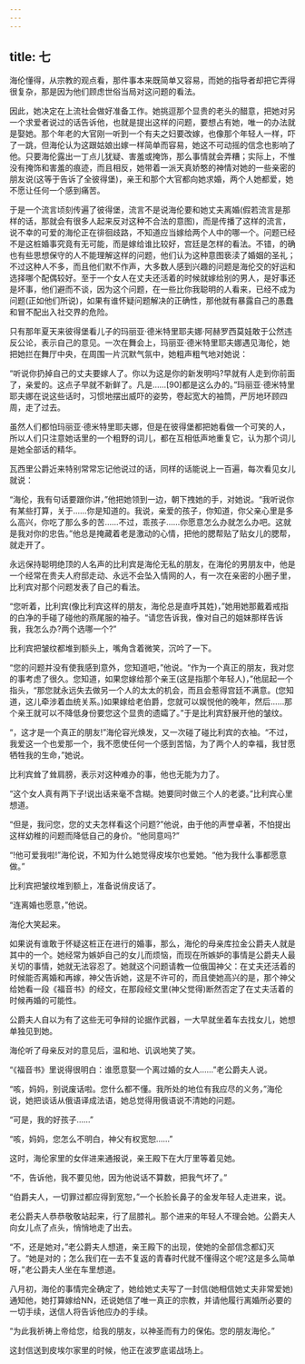 ```yaml
---
---
---
```

title: 七
---




海伦懂得，从宗教的观点看，那件事本来既简单又容易，而她的指导者却把它弄得很复杂，那是因为他们顾虑世俗当局对这问题的看法。

因此，她决定在上流社会做好准备工作。她挑逗那个显贵的老头的醋意，把她对另一个求爱者说过的话告诉他，也就是提出这样的问题，要想占有她，唯一的办法就是娶她。那个年老的大官刚一听到一个有夫之妇要改嫁，也像那个年轻人一样，吓了一跳，但海伦认为这跟姑娘出嫁一样简单而容易，她这不可动摇的信念也影响了他。只要海伦露出一丁点儿犹疑、害羞或掩饰，那么事情就会弄糟；实际上，不惟没有掩饰和害羞的痕迹，而且相反，她带着一派天真娇憨的神情对她的一些亲密的朋友说(这等于告诉了全彼得堡)，亲王和那个大官都向她求婚，两个人她都爱，她不愿让任何一个感到痛苦。

于是一个流言顷刻传遍了彼得堡，流言不是说海伦要和她丈夫离婚(假若流言是那样的话，那就会有很多人起来反对这种不合法的意图)，而是传播了这样的流言，说不幸的可爱的海伦正在徘徊歧路，不知道应当嫁给两个人中的哪一个。问题已经不是这桩婚事究竟有无可能，而是嫁给谁比较好，宫廷是怎样的看法。不错，的确也有些思想保守的人不能理解这样的问题，他们认为这种意图亵渎了婚姻的圣礼；不过这种人不多，而且他们默不作声，大多数人感到兴趣的问题是海伦交的好运和选择哪个配偶较好。至于一个女人在丈夫还活着的时候就嫁给别的男人，是好事还是坏事，他们避而不谈，因为这个问题，在一些比你我聪明的人看来，已经不成为问题(正如他们所说)，如果有谁怀疑问题解决的正确性，那他就有暴露自己的愚蠢和冒不配出入社交界的危险。

只有那年夏天来彼得堡看儿子的玛丽亚·德米特里耶夫娜·阿赫罗西莫娃敢于公然违反公论，表示自己的意见。一次在舞会上，玛丽亚·德米特里耶夫娜遇见海伦，她把她拦在舞厅中央，在周围一片沉默气氛中，她粗声粗气地对她说：

“听说你扔掉自己的丈夫要嫁人了。你以为这是你的新发明吗?早就有人走到你前面了，亲爱的。这点子早就不新鲜了。凡是……[90]都是这么办的。”玛丽亚·德米特里耶夫娜在说这些话时，习惯地摆出威吓的姿势，卷起宽大的袖筒，严厉地环顾四周，走了过去。

虽然人们都怕玛丽亚·德米特里耶夫娜，但是在彼得堡都把她看做一个可笑的人，所以人们只注意她话里的一个粗野的词儿，都在互相低声地重复它，认为那个词儿是她全部话的精华。

瓦西里公爵近来特别常常忘记他说过的话，同样的话能说上一百遍，每次看见女儿就说：

“海伦，我有句话要跟你讲，”他把她领到一边，朝下拽她的手，对她说。“我听说你有某些打算，关于……你是知道的。我说，亲爱的孩子，你知道，你父亲心里是多么高兴，你吃了那么多的苦……不过，乖孩子……你愿意怎么办就怎么办吧。这就是我对你的忠告。”他总是掩藏着老是激动的心情，把他的腮帮贴了贴女儿的腮帮，就走开了。

永远保持聪明绝顶的人名声的比利宾是海伦无私的朋友，在海伦的男朋友中，他是一个经常在贵夫人府邸走动、永远不会坠入情网的人，有一次在亲密的小圈子里，比利宾对那个问题发表了自己的看法。

“您听着，比利宾(像比利宾这样的朋友，海伦总是直呼其姓)，”她用她那戴着戒指的白净的手碰了碰他的燕尾服的袖子。“请您告诉我，像对自己的姐妹那样告诉我，我怎么办?两个选哪一个?”

比利宾把皱纹都堆到额头上，嘴角含着微笑，沉吟了一下。

“您的问题并没有使我感到意外，您知道吧，”他说。“作为一个真正的朋友，我对您的事考虑了很久。您知道，如果您嫁给那个亲王(这是指那个年轻人)，”他屈起一个指头，“那您就永远失去做另一个人的太太的机会，而且会惹得宫廷不满意。(您知道，这儿牵涉着血统关系。)如果嫁给老伯爵，您就可以娱悦他的晚年，然后……那个亲王就可以不降低身份要您这个显贵的遗孀了。”于是比利宾舒展开他的皱纹。

“，这才是一个真正的朋友!”海伦容光焕发，又一次碰了碰比利宾的衣袖。“不过，我爱这一个也爱那一个，我不愿使任何一个感到苦恼，为了两个人的幸福，我甘愿牺牲我的生命，”她说。

比利宾耸了耸肩膀，表示对这种难办的事，他也无能为力了。

“这个女人真有两下子!说出话来毫不含糊。她要同时做三个人的老婆。”比利宾心里想道。

“但是，我问您，您的丈夫怎样看这个问题?”他说，由于他的声誉卓著，不怕提出这样幼稚的问题而降低自己的身价。“他同意吗?”

“!他可爱我啦!”海伦说，不知为什么她觉得皮埃尔也爱她。“他为我什么事都愿意做。”

比利宾把皱纹堆到额上，准备说俏皮话了。

“连离婚也愿意，”他说。

海伦大笑起来。

如果说有谁敢于怀疑这桩正在进行的婚事，那么，海伦的母亲库拉金公爵夫人就是其中的一个。她经常为嫉妒自己的女儿而烦恼，而现在所嫉妒的事情是公爵夫人最关切的事情，她就无法容忍了。她就这个问题请教一位俄国神父：在丈夫还活着的时候能否离婚和再嫁，神父告诉她，这是不许可的，而且使她高兴的是，那个神父给她看一段《福音书》的经文，在那段经文里(神父觉得)断然否定了在丈夫活着的时候再婚的可能性。

公爵夫人自以为有了这些无可争辩的论据作武器，一大早就坐着车去找女儿，她想单独见到她。

海伦听了母亲反对的意见后，温和地、讥讽地笑了笑。

“《福音书》里说得很明白：谁愿意娶一个离过婚的女人……”老公爵夫人说。

“咳，妈妈，别说废话啦。您什么都不懂。我所处的地位有我应尽的义务，”海伦说，她把谈话从俄语译成法语，她总觉得用俄语说不清她的问题。

“可是，我的好孩子……”

“咳，妈妈，您怎么不明白，神父有权宽恕……”

这时，海伦家里的女伴进来通报说，亲王殿下在大厅里等着见她。

“不，告诉他，我不要见他，因为他说话不算数，把我气坏了。”

“伯爵夫人，一切罪过都应得到宽恕，”一个长脸长鼻子的金发年轻人走进来，说。

老公爵夫人恭恭敬敬站起来，行了屈膝礼。那个进来的年轻人不理会她。公爵夫人向女儿点了点头，悄悄地走了出去。

“不，还是她对，”老公爵夫人想道，亲王殿下的出现，使她的全部信念都幻灭了。“她是对的；怎么我们在一去不复返的青春时代就不懂得这个呢?这是多么简单呀，”老公爵夫人坐在车里想道。

八月初，海伦的事情完全确定了，她给她丈夫写了一封信(她相信她丈夫非常爱她)通知他，她打算嫁给NN，还说她信了唯一真正的宗教，并请他履行离婚所必要的一切手续，送信人将告诉他应办的手续。

“为此我祈祷上帝给您，给我的朋友，以神圣而有力的保佑。您的朋友海伦。”

这封信送到皮埃尔家里的时候，他正在波罗底诺战场上。